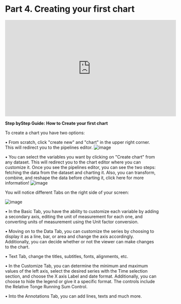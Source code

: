 # Part 4. Creating your first chart

<iframe width="560" height="315" src="https://www.youtube.com/embed/Oqmg-OZhQ4E" title="YouTube video player" frameborder="0" allow="accelerometer; autoplay; clipboard-write; encrypted-media; gyroscope; picture-in-picture; web-share" allowfullscreen></iframe>

**Step byStep Guide: How to Create your first chart**

To create a chart you have two options: 

•	From scratch, click "create new" and "chart" in the upper right corner. This will redirect you to the pipelines editor.
![image](https://user-images.githubusercontent.com/106676128/221025559-303fa736-de70-46ad-935c-70cf2fc242c6.png)

•	You can select the variables you want by clicking on "Create chart" from any dataset. This will redirect you to the chart editor where you can customize it.
Once you see the pipelines editor, you can see the two steps: fetching the data from the dataset and charting it. Also, you can transform, combine, and reshape the data before charting it, click here for more information! 
![image](https://user-images.githubusercontent.com/106676128/221025647-5bf6cf45-3f30-4150-9f71-7c223ea9fa9d.png)


You will notice different Tabs on the right side of your screen:

![image](https://user-images.githubusercontent.com/106676128/221025733-b1ccac50-89bd-4006-8c18-0cd32294c37d.png)

• In the Basic Tab, you have the ability to customize each variable by adding a secondary axis, editing the unit of measurement for each one, and converting units of measurement using the Unit factor conversion.

• Moving on to the Data Tab, you can customize the series by choosing to display it as a line, bar, or area and change the axis accordingly. Additionally, you can decide whether or not the viewer can make changes to the chart.

•	Text Tab, change the titles, subtitles, fonts, alignments, etc.

• In the Customize Tab, you can determine the minimum and maximum values of the left axis, select the desired series with the Time selection section, and choose the X axis Label and date format. Additionally, you can choose to hide the legend or give it a specific format. The controls include the Relative Tonge Running Sum Control.

• Into the Annotations Tab, you can add lines, texts and much more.




